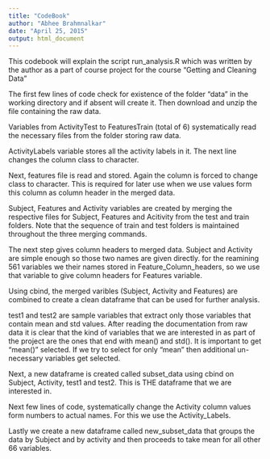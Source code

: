 ```yaml
---
title: "CodeBook"
author: "Abhee Brahmnalkar"
date: "April 25, 2015"
output: html_document
---
```


This codebook will explain the script run_analysis.R which was written by the author as a part of course project for the course "Getting and Cleaning Data"

The first few lines of code check for existence of the folder "data" in the working directory and if absent will create it.  Then download and unzip the file containing the raw data.

Variables from ActivityTest to FeaturesTrain (total of 6) systematically read the necessary files from the folder storing raw data.

ActivityLabels variable stores all the activity labels in it.  The next line changes the column class to character.

Next, features file is read and stored.  Again the column is forced to change class to character.  This is required for later use when we use values form this column as column header in the merged data.

Subject, Features and Activity variables are created by merging the respective files for Subject, Features and Acitivity from the test and train folders.  Note that the sequence of train and test folders is maintained throughout the three merging commands.

The next step gives column headers to merged data.  Subject and Activity are simple enough so those two names are given directly.
for the reamining 561 variables we their names stored in Feature_Column_headers, so we use that variable to give column headers for Features variable.

Using cbind, the merged varibles (Subject, Activity and Features) are combined to create a clean dataframe that can be used for further analysis.

test1 and test2 are sample variables that extract only those variables that contain mean and std values.  After reading the documentation from raw data it is clear that the kind of variables that we are interested in as part of the project are the ones that end with mean() and std().  It is important to get "mean()" selected. If we try to select for only "mean" then additional un-necessary variables get selected.

Next, a new dataframe is created called subset_data using cbind on Subject, Activity, test1 and test2.  This is THE dataframe that we are interested in.

Next few lines of code, systematically change the Activity column values form numbers to actual names.  For this we use the Activity_Labels.

Lastly we create a new dataframe called new_subset_data that groups the data by Subject and by activity and then proceeds to take mean for all other 66 variables.  


